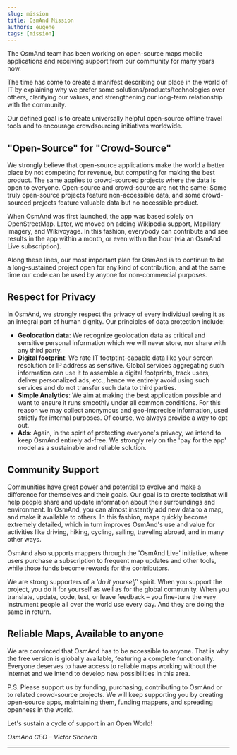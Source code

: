 ```yaml
---
slug: mission
title: OsmAnd Mission
authors: eugene
tags: [mission]
---
```


The OsmAnd team has been working on open-source maps mobile applications and receiving support from our community for many years now.

The time has come to create a manifest describing our place in the world of IT by explaining why we prefer some solutions/products/technologies over others, clarifying our values, and strengthening our long-term relationship with the community.

Our defined goal is to create universally helpful open-source offline travel tools and to encourage crowdsourcing initiatives worldwide.

<!--truncate-->

## "Open-Source" for "Crowd-Source"

<p>We strongly believe that open-source applications make the world a better place by not competing for revenue, but competing for making the best product. The same applies to crowd-sourced projects where the data is open to everyone. Open-source and crowd-source are not the same: Some truly open-source projects feature non-accessible data, and some crowd-sourced projects feature valuable data but no accessible product.</p>
<p>When OsmAnd was first launched, the app was based solely on OpenStreetMap. Later, we moved on adding Wikipedia support, Mapillary imagery, and Wikivoyage. In this fashion, everybody can contribute and see results in the app within a month, or even within the hour (via an OsmAnd Live subscription).</p>
<p>Along these lines, our most important plan for OsmAnd is to continue to be a long-sustained project open for any kind of contribution, and at the same time our code can be used by anyone for non-commercial purposes.</p>

## Respect for Privacy

<p>In OsmAnd, we strongly respect the privacy of every individual seeing it as an integral part of human dignity. Our principles
    of data protection include:</p>
    
- <b>Geolocation data</b>: We recognize geolocation data as critical and sensitive personal information which we will never store, nor share with any third party.
- <b>Digital footprint</b>: We rate IT footptint-capable data like your screen resolution or IP address as sensitive. Global services aggregating such information can use it to assemble a digital footprints, track users, deliver personalized ads, etc., hence we entirely avoid using such services and do not transfer such data to third parties.
- <b>Simple Analytics</b>: We aim at making the best application possible and want to ensure it runs smoothly under all common conditions. For this reason we may collect anonymous and geo-imprecise information, used strictly for internal purposes. Of course, we always provide a way to opt out.
- <b>Ads</b>: Again, in the spirit of protecting everyone's privacy, we intend to keep OsmAnd entirely ad-free. We strongly rely on the 'pay for the app' model as a sustainable and reliable solution.

## Community Support

<p>Communities have great power and potential to evolve and make a difference for themselves and their goals. Our goal is to create toolsthat will help people share and update information about their surroundings and environment. In OsmAnd, you can almost instantly add new data to a map, and make it available to others. In this fashion, maps quickly become extremely detailed, which in turn improves OsmAnd's use and value for activities like driving, hiking, cycling, sailing, traveling abroad, and in many other ways.</p>
<p>OsmAnd also supports mappers through the 'OsmAnd Live' initiative, where users purchase a subscription to frequent map updates and other tools, while those funds become rewards for the contributors.</p>
<p>We are strong supporters of a <i>'do it yourself'</i> spirit. When you support the project, you do it for yourself as well as for the global community. When you translate, update, code, test, or leave feedback – you fine-tune the very instrument people all over the world use every day. And they are doing the same in return.</p>

## Reliable Maps, Available to anyone

<p>We are convinced that OsmAnd has to be accessible to anyone. That is why the free version is globally available, featuring a complete functionality. Everyone deserves to have access to reliable maps working without the internet and we intend to develop new possibilities in this area.</p>

<p>P.S. Please support us by funding, purchasing, contributing to OsmAnd or to related crowd-source projects. We will keep supporting you by creating open-source apps, maintaining them, funding mappers, and spreading openness in the world.</p>
<p>Let's sustain a cycle of support in an Open World!</p>


<i>OsmAnd CEO – Victor Shcherb</i>
_____________________________________

<LinksTelegram/>
<AppleStore/>
<AndroidStore/>